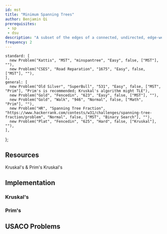 ```yaml
---
id: mst
title: "Minimum Spanning Trees"
author: Benjamin Qi
prerequisites:
 - sp
 - dsu
description: "A subset of the edges of a connected, undirected, edge-weighted graph that connects all the vertices to each other of minimum total weight, where no cycles are allowed."
frequency: 2
---
```



    standard: [
      new Problem("Kattis", "MST", "minspantree", "Easy", false, ["MST"], ""),
      new Problem("CSES", "Road Reparation", "1675", "Easy", false, ["MST"], ""),
    ],
    general: [
      new Problem("Old Silver", "SuperBull", "531", "Easy", false, ["MST", "Prim"], "Prim's is recommended; Kruskal's algorithm might TLE"),
      new Problem("Gold", "Fencedin", "623", "Easy", false, ["MST"], ""),
      new Problem("Gold", "Walk", "946", "Normal", false, ["Math", "Prim"], ""),
      new Problem("HR", "Spanning Tree Fraction", "https://www.hackerrank.com/contests/w31/challenges/spanning-tree-fraction/problem", "Normal", false, ["MST", "Binary Search"], ""),
      new Problem("Plat", "Fencedin", "625", "Hard", false, ["Kruskal"], ""),
    ],
};

<Problems problems={problems.standard} />

## Resources

<Resources>
  <Resource source="CPH" title="15 - Spanning Trees" starred>Kruskal's & Prim's</Resource>
  <Resource source="PAPS" title="12.4">Kruskal's</Resource>
  <Resource source="cp-algo" title="Prim's" url="graph/mst_prim.html"></Resource>
  <Resource source="cp-algo" title="Kruskal's" url="graph/mst_kruskal.html"></Resource>
  <Resource source="cp-algo" title="Kruskal's with DSU" url="graph/mst_kruskal_with_dsu.html"></Resource>
</Resources>

## Implementation

### Kruskal's

### Prim's


## USACO Problems

<Problems problems={problems.general} />
